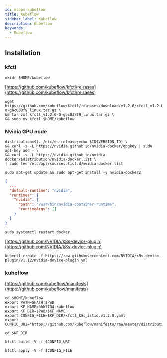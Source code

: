 ```yaml
---
id: mlops-kubeflow
title: Kubeflow
sidebar_label: Kubeflow
description: Kubeflow
keywords:
  - Kubeflow
---
```


## Installation

### kfctl

```shell
mkidr $HOME/kubeflow
```

[https://github.com/kubeflow/kfctl/releases](https://github.com/kubeflow/kfctl/releases)

```shell
wget https://github.com/kubeflow/kfctl/releases/download/v1.2.0/kfctl_v1.2.0-0-gbc038f9_linux.tar.gz \
&& tar zxf kfctl_v1.2.0-0-gbc038f9_linux.tar.gz \
&& sudo mv kfctl $HOME/kubeflow
```

### Nvidia GPU node

```shell
distribution=$(. /etc/os-release;echo $ID$VERSION_ID) \
&& curl -s -L https://nvidia.github.io/nvidia-docker/gpgkey | sudo apt-key add - \
&& curl -s -L https://nvidia.github.io/nvidia-docker/$distribution/nvidia-docker.list \
| sudo tee /etc/apt/sources.list.d/nvidia-docker.list
```

```shell
sudo apt-get update && sudo apt-get install -y nvidia-docker2
```

```json title="/etc/docker/daemon.json"
{
  ...
  "default-runtime": "nvidia",
  "runtimes": {
    "nvidia": {
      "path": "/usr/bin/nvidia-container-runtime",
      "runtimeArgs": []
    }
  }
}
```

```shell
sudo systemctl restart docker
```

[https://github.com/NVIDIA/k8s-device-plugin](https://github.com/NVIDIA/k8s-device-plugin)

```shell
kubectl create -f https://raw.githubusercontent.com/NVIDIA/k8s-device-plugin/v1.12/nvidia-device-plugin.yml
```

### kubeflow

[https://github.com/kubeflow/manifests](https://github.com/kubeflow/manifests)

```shell
cd $HOME/kubeflow
export PATH=$PATH:$PWD
export KF_NAME=hhk7734-kubeflow
export KF_DIR=$PWD/$KF_NAME
export CONFIG_FILE=$KF_DIR/kfctl_k8s_istio.v1.2.0.yaml
export CONFIG_URI="https://github.com/kubeflow/manifests/raw/master/distributions/kfdef/kfctl_k8s_istio.v1.2.0.yaml"
```

```shell
cd $KF_DIR
```

```shell
kfctl build -V -f $CONFIG_URI
```

```shell
kfctl apply -V -f $CONFIG_FILE
```
